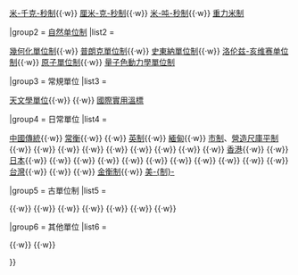 {{Navbox
|name   = 计量制度
|title  = [[单位制|-{zh-cn:计量制度; zh-hant:度量衡制度;}-]]
|group1 = [[米制|-{zh-cn:米制; zh-hk:米制;zh-tw:公制;}-]]
|list1  = <div>
{{nowrap begin}}
[[国际单位制]]{{·w}}
[[米-千克-秒制]]{{·w}}
[[厘米-克-秒制]]{{·w}}
[[米-吨-秒制]]{{·w}}
[[重力米制]]
{{nowrap end}}
</div>

|group2 = [[自然单位制]]
|list2  = <div>
{{nowrap begin}}
[[幾何化單位制]]{{·w}}
[[普朗克單位制]]{{·w}}
[[史東納單位制]]{{·w}}
[[洛伦兹-亥维赛单位制]]{{·w}}
[[原子單位制]]{{·w}}
[[自然单位制#量子色動力學單位制|量子色動力學單位制]]
{{nowrap end}}
</div>

|group3 = 常規單位
|list3 = <div>
[[天文學單位]]{{·w}}
{{le|電學常規單位|Conventional electrical unit}}{{·w}}
[[國際實用溫標]]
</div>

|group4 = 日常單位
|list4  = <div>
[[中國度量衡|中國傳統]]{{·w}}
[[常衡]]{{·w}}
{{le|藥劑師度量衡|Apothecaries' system|藥劑師}}{{·w}}
[[英制单位|英制]]{{·w}}
[[缅甸计量单位|緬甸]]{{·w}} 
[[市制]]、[[營造尺庫平制]]{{·w}}
{{le|康沃爾計量單位|Old Cornish units of measurement|康沃爾}}{{·w}}
{{le|丹麥計量單位|Danish units of measurement|丹麥}}{{·w}}
{{le|荷蘭計量單位|Dutch units of measurement|荷蘭}}{{·w}}
{{le|英格蘭計量單位|English units|英格蘭}}{{·w}}
{{le|芬蘭計量單位|Finnish units of measurement|芬蘭}}{{·w}}
{{le|法國計量單位|French units of measurement|法國}}{{·w}}
{{le|德國計量單位|German units of measurement|德國}}{{·w}}
{{le|印度計量單位|Hindu units of measurement|印度}}{{·w}}
[[香港度量衡制度|香港]]{{·w}}
{{le|愛爾蘭計量單位|Old Irish units of measurement|愛爾蘭}}{{·w}}
[[日本度量衡|日本]]{{·w}}
{{le|馬耳他計量單位|Maltese units of measurement|馬耳他}}{{·w}}
{{le|挪威計量單位|Norwegian units of measurement|挪威}}{{·w}}
{{le|勃固計量單位|Pegu Weights and Measures|勃固}}{{·w}}
{{le|波蘭計量單位|Obsolete Polish units of measurement|波蘭}}{{·w}}
{{le|葡萄牙計量單位|Portuguese customary units|葡萄牙}}{{·w}}
{{le|羅馬尼亞計量單位|Romanian units of measurement|羅馬尼亞}}{{·w}}
{{le|俄羅斯計量單位|Obsolete Russian units of measurement|俄羅斯}}{{·w}}
{{le|蘇格蘭計量單位|Obsolete Scottish units of measurement|蘇格蘭}}{{·w}}
{{le|西班牙計量單位|Spanish customary units|西班牙}}{{·w}}
{{le|瑞典計量單位|Swedish units of measurement|瑞典}}{{·w}}
[[台制|台灣]]{{·w}}
{{le|韃靼計量單位|Obsolete Tatar units of measurement|韃靼}}{{·w}}
{{le|奧斯曼計量單位|Traditional Turkish units of measurement|奧斯曼}}{{·w}}
[[金衡制]]{{·w}}
[[美制单位|美-{制}-]]
{{nowrap end}}
</div>

|group5 = 古單位制
|list5  = <div>
{{nowrap begin}}
{{le|古希臘計量單位|Ancient Greek weights and measures|古希臘}}{{·w}}
{{le|古羅馬計量單位|Ancient Roman weights and measures|古羅馬}}{{·w}}
{{le|古埃及計量單位|Ancient Egyptian weights and measures|古埃及}}{{·w}}
{{le|古希伯來計量單位|Biblical and Talmudic units of measurement|古希伯來}}{{·w}}
{{le|古阿拉伯計量單位|Ancient Arabic units of measurement|古阿拉伯}}{{·w}}
{{le|古美索不達米亞計量單位|Ancient Mesopotamian units of measurement|古美索不達米亞}}{{·w}}
{{le|古波斯計量單位|Persian units of measurement|古波斯}}{{·w}}
{{le|印度單位制歷史|History of measurement systems in India}}
{{nowrap end}}
</div>

|group6 = 其他單位
|list6  = <div>
{{nowrap begin}}
{{le|非常規計量單位列表|List of unusual units of measurement|非常規}}{{·w}}
{{le|法國常用單位|Mesures usuelles}}{{·w}}
{{le|N體單位|N-body units}}
{{nowrap end}}
</div>
}}<noinclude>

</noinclude>
